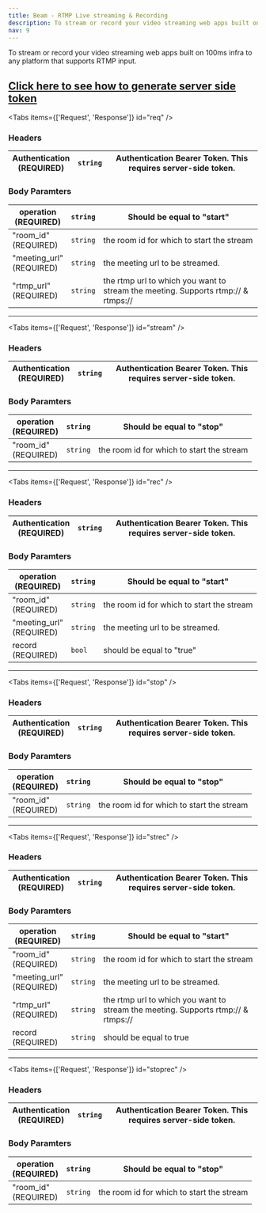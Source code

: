 ```yaml
---
title: Beam - RTMP Live streaming & Recording
description: To stream or record your video streaming web apps built on 100ms infra to any platform that supports RTMP input.
nav: 9
---
```


To stream or record your video streaming web apps built on 100ms infra to any platform that supports RTMP input.

[Click here to see how to generate server side token](/v2/server-side/Generate-server-side-token)
---

<PostRequest
    title="Start Streaming"
    desp="This endpoint is used to start live streaming. "
    url="https://prod-in2.100ms.live/api/v2/beam"
/>

<Tabs items={['Request', 'Response']} id="req" />

<div id="req-0">

### Headers

| Authentication <br/> (REQUIRED) | `string` | Authentication Bearer Token. This requires server-side token. |
| --------------------------------- | -------- | ------------------------------------------------------------- |

### Body Paramters

| operation <br/> (REQUIRED)  | `string` | Should be equal to "start"                                                                 |
| ----------------------------- | -------- | ------------------------------------------------------------------------------------------ |
| "room_id" <br/> (REQUIRED)     | `string` | the room id for which to start the stream                                                 |
| "meeting_url" <br/> (REQUIRED) | `string` | the meeting url to be streamed.                                                            |
| "rtmp_url" <br/> (REQUIRED)   | `string` | the rtmp url to which you want to stream the meeting. Supports rtmp:// & rtmps://          |

</div>

<Response id="req-1" res="200: OK" resText="Beam has started successfully" />


------------------------------------------------------------------------------------------------------------------------------------------------

<PostRequest
    title="Stop Streaming"
    desp="This endpoint is used to stop live streaming. "
    url="https://prod-in2.100ms.live/api/v2/beam"
/>

<Tabs items={['Request', 'Response']} id="stream" />

<div id="stream-0">

### Headers

| Authentication <br/> (REQUIRED) | `string` | Authentication Bearer Token. This requires server-side token. |
| --------------------------------- | -------- | ------------------------------------------------------------- |

### Body Paramters

| operation <br/> (REQUIRED)  | `string` | Should be equal to "stop"                                                                 |
| ----------------------------- | -------- | ------------------------------------------------------------------------------------------ |
| "room_id" <br/> (REQUIRED)     | `string` | the room id for which to start the stream                                                 |

</div>

<Response id="stream-1" res="200: OK" resText="Beam has stopped successfully" />



------------------------------------------------------------------------------------------------------------------------------------------------

<PostRequest
    title="Start Recording"
    desp="This endpoint is used to start recording. "
    url="https://prod-in2.100ms.live/api/v2/beam"
/>

<Tabs items={['Request', 'Response']} id="rec" />

<div id="rec-0">

### Headers

| Authentication <br/> (REQUIRED) | `string` | Authentication Bearer Token. This requires server-side token. |
| --------------------------------- | -------- | ------------------------------------------------------------- |

### Body Paramters

| operation <br/> (REQUIRED)   | `string` | Should be equal to "start"                                                                 |
| -----------------------------  | -------- | ------------------------------------------------------------------------------------------ |
| "room_id" <br/> (REQUIRED)     | `string` | the room id for which to start the stream                                                  |
| "meeting_url" <br/> (REQUIRED) | `string` | the meeting url to be streamed.                                                            |
| record <br/> (REQUIRED)      | `bool`   | should be equal to "true"                                                                  |

</div>

<Response id="rec-1" res="200: OK" resText="Beam has started successfully" />



------------------------------------------------------------------------------------------------------------------------------------------------

<PostRequest
    title="Stop Recording"
    desp="This endpoint is used to stop recording. "
    url="https://prod-in2.100ms.live/api/v2/beam"
/>

<Tabs items={['Request', 'Response']} id="stop" />

<div id="stop-0">

### Headers

| Authentication <br/> (REQUIRED) | `string` | Authentication Bearer Token. This requires server-side token. |
| --------------------------------- | -------- | ------------------------------------------------------------- |

### Body Paramters

| operation <br/> (REQUIRED)  | `string` | Should be equal to "stop"                                                                 |
| ----------------------------- | -------- | ------------------------------------------------------------------------------------------ |
| "room_id" <br/> (REQUIRED)     | `string` | the room id for which to start the stream                                                 |

</div>

<Response id="stop-1" res="200: OK" resText="Beam has stopped successfully" />



------------------------------------------------------------------------------------------------------------------------------------------------


<PostRequest
    title="Start Streaming and Recording"
    desp="This endpoint is used to start live streaming and recording. "
    url="https://prod-in2.100ms.live/api/v2/beam"
/>

<Tabs items={['Request', 'Response']} id="strec" />

<div id="strec-0">

### Headers

| Authentication <br/> (REQUIRED) | `string` | Authentication Bearer Token. This requires server-side token. |
| --------------------------------- | -------- | ------------------------------------------------------------- |

### Body Paramters

| operation <br/> (REQUIRED)  | `string` | Should be equal to "start"                                                                 |
| ----------------------------- | -------- | ------------------------------------------------------------------------------------------ |
| "room_id" <br/> (REQUIRED)     | `string` | the room id for which to start the stream                                                 |
| "meeting_url" <br/> (REQUIRED) | `string` | the meeting url to be streamed.                                                            |
| "rtmp_url" <br/> (REQUIRED)   | `string` | the rtmp url to which you want to stream the meeting. Supports rtmp:// & rtmps://          |
| record <br/> (REQUIRED)   | `string` | should be equal to true       |

</div>

<Response id="strec-1" res="200: OK" resText="Beam has started successfully" />



------------------------------------------------------------------------------------------------------------------------------------------------

<PostRequest
    title="Stop Streaming and Recording"
    desp="This endpoint is used to stop recording. "
    url="https://prod-in2.100ms.live/api/v2/beam"
/>

<Tabs items={['Request', 'Response']} id="stoprec" />

<div id="stoprec-0">

### Headers

| Authentication <br/> (REQUIRED) | `string` | Authentication Bearer Token. This requires server-side token. |
| --------------------------------- | -------- | ------------------------------------------------------------- |

### Body Paramters

| operation <br/> (REQUIRED)  | `string` | Should be equal to "stop"                                                                 |
| ----------------------------- | -------- | ------------------------------------------------------------------------------------------ |
| "room_id" <br/> (REQUIRED)     | `string` | the room id for which to start the stream                                                 |

</div>

<Response id="stoprec-1" res="200: OK" resText="Beam has stopped successfully" />


